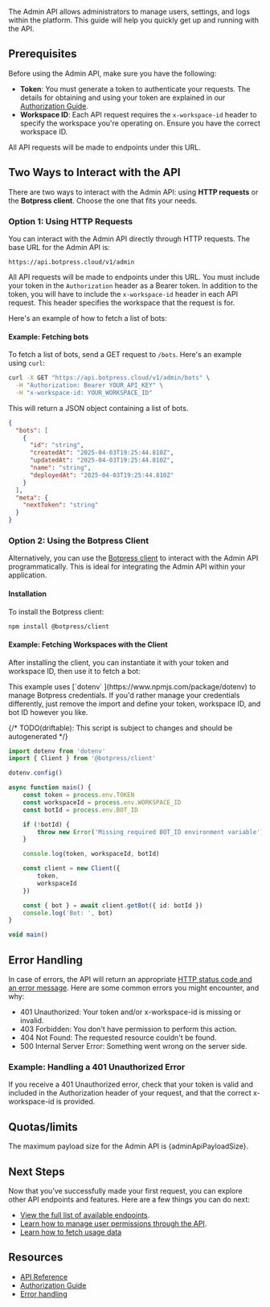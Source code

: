 
The Admin API allows administrators to manage users, settings, and logs within the platform. This guide will help you quickly get up and running with the API.

## Prerequisites

Before using the Admin API, make sure you have the following:

- **Token**: You must generate a token to authenticate your requests. The details for obtaining and using your token are explained in our [Authorization Guide](../authentication).
- **Workspace ID**: Each API request requires the `x-workspace-id` header to specify the workspace you're operating on. Ensure you have the correct workspace ID.

All API requests will be made to endpoints under this URL.

## Two Ways to Interact with the API

There are two ways to interact with the Admin API: using **HTTP requests** or the **Botpress client**. Choose the one that fits your needs.

### Option 1: Using HTTP Requests

You can interact with the Admin API directly through HTTP requests. The base URL for the Admin API is:

```http
https://api.botpress.cloud/v1/admin
```

All API requests will be made to endpoints under this URL. You must include your token in the `Authorization` header as a Bearer token. In addition to the token, you will have to include the `x-workspace-id` header in each API request. This header specifies the workspace that the request is for.

Here's an example of how to fetch a list of bots:

#### Example: Fetching bots

To fetch a list of bots, send a GET request to `/bots`. Here's an example using `curl`:

```bash
curl -X GET "https://api.botpress.cloud/v1/admin/bots" \
  -H "Authorization: Bearer YOUR_API_KEY" \
  -H "x-workspace-id: YOUR_WORKSPACE_ID"
```

This will return a JSON object containing a list of bots.

```json
{
  "bots": [
    {
      "id": "string",
      "createdAt": "2025-04-03T19:25:44.810Z",
      "updatedAt": "2025-04-03T19:25:44.810Z",
      "name": "string",
      "deployedAt": "2025-04-03T19:25:44.810Z"
    }
  ],
  "meta": {
    "nextToken": "string"
  }
}
```

### Option 2: Using the Botpress Client

Alternatively, you can use the [Botpress client](https://www.npmjs.com/package/@botpress/client) to interact with the Admin API programmatically. This is ideal for integrating the Admin API within your application.

#### Installation

To install the Botpress client:

```bash
npm install @botpress/client
```

#### Example: Fetching Workspaces with the Client

After installing the client, you can instantiate it with your token and workspace ID, then use it to fetch a bot:

<Note>
  This example uses [`dotenv` ](https://www.npmjs.com/package/dotenv) to manage Botpress credentials. If you'd rather manage your credentials differently, just remove the import and define your token, workspace ID, and bot ID however you like.
</Note>

{/* TODO(driftable): This script is subject to changes and should be autogenerated */}

```ts
import dotenv from 'dotenv'
import { Client } from '@botpress/client'

dotenv.config()

async function main() {
    const token = process.env.TOKEN
    const workspaceId = process.env.WORKSPACE_ID
    const botId = process.env.BOT_ID

    if (!botId) {
        throw new Error('Missing required BOT_ID environment variable')
    }

    console.log(token, workspaceId, botId)

    const client = new Client({
        token,
        workspaceId
    })

    const { bot } = await client.getBot({ id: botId })
    console.log('Bot: ', bot)
}

void main()
```

## Error Handling

In case of errors, the API will return an appropriate [HTTP status code and an error message](../errors). Here are some common errors you might encounter, and why:

- 401 Unauthorized: Your token and/or x-workspace-id is missing or invalid.
- 403 Forbidden: You don't have permission to perform this action.
- 404 Not Found: The requested resource couldn't be found.
- 500 Internal Server Error: Something went wrong on the server side.

### Example: Handling a 401 Unauthorized Error

If you receive a 401 Unauthorized error, check that your token is valid and included in the Authorization header of your request, and that the correct x-workspace-id is provided.

## Quotas/limits

The maximum payload size for the Admin API is {adminApiPayloadSize}.

## Next Steps

Now that you’ve successfully made your first request, you can explore other API endpoints and features. Here are a few things you can do next:

- [View the full list of available endpoints](#).
- [Learn how to manage user permissions through the API](#).
- [Learn how to fetch usage data](#)

## Resources

- [API Reference](#)
- [Authorization Guide](../authentication)
- [Error handling](../errors)
